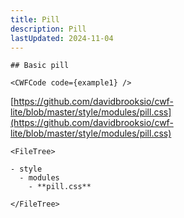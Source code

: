 ```yaml
---
title: Pill
description: Pill
lastUpdated: 2024-11-04
---
```




<Tabs>
  <TabItem label="Overview" icon="puzzle">
    
    ## Basic pill

    <CWFCode code={example1} />
  </TabItem>
  <TabItem label="Files" icon="list-format">

  [https://github.com/davidbrooksio/cwf-lite/blob/master/style/modules/pill.css](https://github.com/davidbrooksio/cwf-lite/blob/master/style/modules/pill.css)
  
    <FileTree>

    - style
      - modules
        - **pill.css**

    </FileTree>
  </TabItem>
  <TabItem label="Stylesheet" icon="open-book">
    <Code code={cssExample} lang="css" />
  </TabItem>
</Tabs>
